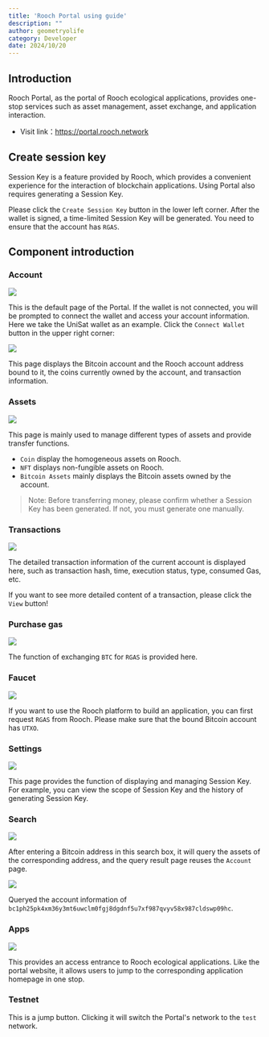```yaml
---
title: 'Rooch Portal using guide'
description: ""
author: geometryolife
category: Developer
date: 2024/10/20
---
```



<PostHeader />

## Introduction

Rooch Portal, as the portal of Rooch ecological applications, provides one-stop services such as asset management, asset exchange, and application interaction.

- Visit link：https://portal.rooch.network

## Create session key

Session Key is a feature provided by Rooch, which provides a convenient experience for the interaction of blockchain applications. Using Portal also requires generating a Session Key.

Please click the `Create Session Key` button in the lower left corner. After the wallet is signed, a time-limited Session Key will be generated. You need to ensure that the account has `RGAS`.

## Component introduction

### Account

![](/blog/portal-intro/portal-account.png)

This is the default page of the Portal. If the wallet is not connected, you will be prompted to connect the wallet and access your account information. Here we take the UniSat wallet as an example. Click the `Connect Wallet` button in the upper right corner:

![](/blog/portal-intro/portal-account-info.png)

This page displays the Bitcoin account and the Rooch account address bound to it, the coins currently owned by the account, and transaction information.

### Assets

![](/blog/portal-intro/portal-assets.png)

This page is mainly used to manage different types of assets and provide transfer functions.

- `Coin` display the homogeneous assets on Rooch.
- `NFT` displays non-fungible assets on Rooch.
- `Bitcoin Assets` mainly displays the Bitcoin assets owned by the account.

> Note: Before transferring money, please confirm whether a Session Key has been generated. If not, you must generate one manually.

### Transactions

![](/blog/portal-intro/portal-transactions.png)

The detailed transaction information of the current account is displayed here, such as transaction hash, time, execution status, type, consumed Gas, etc.

If you want to see more detailed content of a transaction, please click the `View` button!

### Purchase gas

![](/blog/portal-intro/portal-purchase-gas.png)

The function of exchanging `BTC` for `RGAS` is provided here.

### Faucet

![](/blog/portal-intro/portal-faucet.png)

If you want to use the Rooch platform to build an application, you can first request `RGAS` from Rooch. Please make sure that the bound Bitcoin account has `UTXO`.

### Settings

![](/blog/portal-intro/portal-settings.png)

This page provides the function of displaying and managing Session Key. For example, you can view the scope of Session Key and the history of generating Session Key.

### Search

![](/blog/portal-intro/portal-search.png)

After entering a Bitcoin address in this search box, it will query the assets of the corresponding address, and the query result page reuses the `Account` page.

![](/blog/portal-intro/portal-another-account.png)

Queryed the account information of `bc1ph25pk4xm36y3mt6uwclm0fgj8dgdnf5u7xf987qvyv58x987cldswp09hc`.

### Apps

![](/blog/portal-intro/portal-apps.png)

This provides an access entrance to Rooch ecological applications. Like the portal website, it allows users to jump to the corresponding application homepage in one stop.

### Testnet

This is a jump button. Clicking it will switch the Portal's network to the `test` network.

